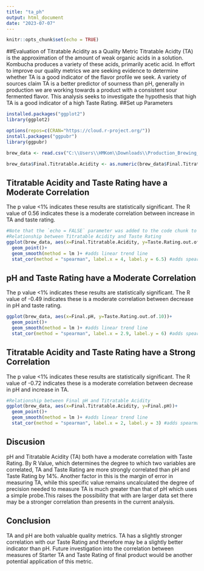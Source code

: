 ```yaml
---
title: "ta_ph"
output: html_document
date: "2023-07-07"
---
```


```r
knitr::opts_chunk$set(echo = TRUE)
```
##Evaluation of Titratable Acidity as a Quality Metric
Titratable Acidty (TA) is the approximation of the amount of weak organic acids in a solution. Kombucha produces a variety of these acids, primarily acetic acid. In effort to improve our quality metrics we are seeking evidence to determine whether TA is a good indicator of the flavor profile we seek. A variety of sources claim TA is a better predictor of sourness than pH, generally in production we are working towards a product with a consistent sour fermented flavor.
This analysis seeks to investigate the hypothesis that high TA is a good indicator of a high Taste Rating. 
##Set up Parameters
```r

installed.packages("ggplot2")
library(ggplot2)

options(repos=c(CRAN="https://cloud.r-project.org/"))
install.packages("ggpubr")
library(ggpubr)

brew_data <- read.csv("C:\\Users\\HMKom\\Downloads\\Production_Brewing_Data - Cleaned Production Brewing Data.csv", header=TRUE, stringsAsFactors=FALSE) #loading brew_data

brew_data$Final.Titratable.Acidity <- as.numeric(brew_data$Final.Titratable.Acidity) #converting the data type of column Final.Titratable.Acidity

```

## Titratable Acidity and Taste Rating have a Moderate Correlation
The p value <1% indicates these results are statistically significant. The R value of 0.56 indicates these is a moderate correlation between increase in TA and taste rating. 
```r
#Note that the `echo = FALSE` parameter was added to the code chunk to prevent printing of the R code that generated the plot.
#Relationship between Titratable Acidity and Taste Rating
ggplot(brew_data, aes(x=Final.Titratable.Acidity, y=Taste.Rating.out.of.10))+
  geom_point()+
  geom_smooth(method = lm )+ #adds linear trend line
  stat_cor(method = "spearman", label.x = 4, label.y = 6.5) #adds spearman coefficient
```
## pH and Taste Rating have a Moderate Correlation
The p value <1% indicates these results are statistically significant. The R value of -0.49 indicates these is a moderate correlation between decrease in pH and taste rating.
```r
ggplot(brew_data, aes(x=Final.pH, y=Taste.Rating.out.of.10))+
  geom_point()+
  geom_smooth(method = lm )+ #adds linear trend line
  stat_cor(method = "spearman", label.x = 2.9, label.y = 6) #adds spearman coefficient
```

## Titratable Acidity and Taste Rating have a Strong Correlation
The p value <1% indicates these results are statistically significant. The R value of -0.72 indicates these is a moderate correlation between decrease in pH and increase in TA.
```r
#Relationship between Final pH and Titratable Acidity
ggplot(brew_data, aes(x=Final.Titratable.Acidity, y=Final.pH))+
  geom_point()+
  geom_smooth(method = lm )+ #adds linear trend line
  stat_cor(method = "spearman", label.x = 2, label.y = 3) #adds spearman coefficient
```

## Discusion 
pH and Titratable Acidity (TA) both have a moderate correlation with Taste Rating. By R Value, which determines the degree to which two variables are correlated, TA and Taste Rating are more strongly correlated than pH and Taste Rating by 14%. Another factor in this is the margin of error in measuring TA, while this specific value remains uncalculated the degree of precision needed to measure TA is much greater than that of pH which uses a simple probe.This raises the possibility that with are larger data set there may be a stronger correlation than presents in the current analysis.

## Conclusion
TA and pH are both valuable quality metrics. TA has a slightly stronger correlation with our Taste Rating and therefore may be a slightly better indicator than pH. Future investigation into the correlation between measures of Starter TA and Taste Rating of final product would be another potential application of this metric. 